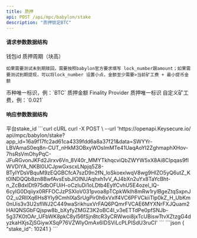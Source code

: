 ---
title: 质押
api: POST /api/mpc/babylon/stake
description: "质押锁定BTC"
---

#### 请求参数数据结构
<ParamField query="sub_wallet_id" type="integer" required>
    钱包id
</ParamField>
<ParamField query="lock_number" type="integer" required>
    质押周期（块高）

    如果需要测试未到期赎回，需要按照babylon官方要求填写 lock_number跟amount；如果需要测试到期提现，可以将lock_number 设置小点，金额至少需要>当前矿工费 + 最小提币金额
</ParamField>
<ParamField query="symbol" type="string" required>
    币种唯一标识，例：`BTC`
</ParamField>
<ParamField query="amount" type="string" required>
   	质押金额
</ParamField>
<ParamField query="fp_key" type="string" required>
   	Finality Provider
</ParamField>
<ParamField query="request_id" type="string" required>
   	质押唯一标识
</ParamField>
<ParamField query="fee" type="string">
   	自定义矿工费，例：`0.021`
</ParamField>


#### 响应参数数据结构
<Expandable title="object">
    <ResponseField name="stake_id" type="integer">平台stake_id</ResponseField>
</Expandable>



<RequestExample>
  ```curl cURL
  curl -X POST \
  --url 'https://openapi.Keysecure.io/
api/mpc/babylon/stake?app_id=16a9f17fc2ad61ca4339fdd6a8a37f21&data=SWYYr-LBVAmaS0eq8n-CUT_nHkM3OBxyWOsImMTe41UaqAoYI2ZghmaphXHov-7hsRsVmOhyPqC-JFuRGvonJKFd2Jirxv6Vn_8V40r_MMYTkhqcviQbZWYW5xX8Ai8CIpqas9fIWVDIYA_NKBl0UCJpwGxscxLNpjq5Z8-BTyIYDsVBquM9zEQGBCfcA7szD9n2fN_loSkoexlwqV8wg9HIZO5yQ6utZ_Kt0lNDQQb8zn8BwfAvsEsbJlOINUAqhxh1vV_AJ4bXn2uYx8TaYcBht-n_ZcBdxIDt975dbOFUiH-oCzIuDi1oLDtb4EylfCvhU5E4ozel_lQ-6cyIG0Dqiiyx0RFFOCJzPSXIoV031pvoa8pTCpkWklh8mRw1rylBgeZtqSxpnJO2_u2RIlXq6Hs8Yly9CmhIXaSrUgPir0h6xVxlf4VC6PFVCkiiTlp0kZ_H_UbKm0nUis3v3U2sflWJ2C449waSrikhuxVrFAQ6PQmrFVCAE6MYXNrFXJQuam2HAIQNSGbFQjspw8b_bXyfyZMGZ3K2oBC4I_v3eETTdPe0pfSNJb-5g37K0tOAr_UFbWK8pkC8yl56fSjn8tcR3yCRWwoi8jxTcUBiswTtvXZtzgG4dyzkaHXjsZjSGiywXSqP76VZWlyOmAx6IDSViLcPLPISdU3ruCI'
  ```
</RequestExample>



<ResponseExample>
```json
{
    "stake_id": 10241
}
```
</ResponseExample>